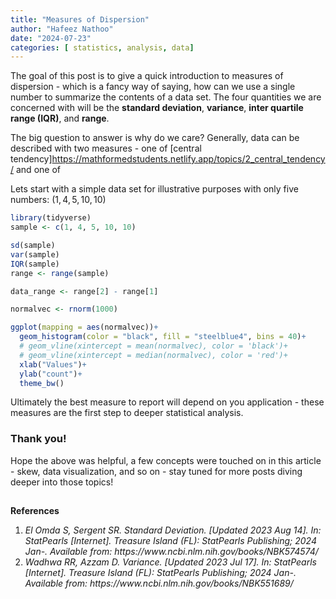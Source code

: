 ```yaml
---
title: "Measures of Dispersion"
author: "Hafeez Nathoo"
date: "2024-07-23"
categories: [ statistics, analysis, data]
---
```


The goal of this post is to give a quick introduction to measures of dispersion - which is a fancy way of saying, how can we use a single number to summarize the contents of a data set. The four quantities we are concerned with will be the **standard deviation**, **variance**, **inter quartile range (IQR)**, and **range**.

The big question to answer is why do we care? 
Generally, data can be described with two measures - one of [central tendency]<https://mathformedstudents.netlify.app/topics/2_central_tendency/> and one of 

Lets start with a simple data set for illustrative purposes with only five numbers: $(1, 4, 5, 10, 10)$

```r
library(tidyverse)
sample <- c(1, 4, 5, 10, 10)

sd(sample)
var(sample)
IQR(sample)
range <- range(sample)

data_range <- range[2] - range[1]
```


```r

normalvec <- rnorm(1000)

ggplot(mapping = aes(normalvec))+
  geom_histogram(color = "black", fill = "steelblue4", bins = 40)+
  # geom_vline(xintercept = mean(normalvec), color = 'black')+
  # geom_vline(xintercept = median(normalvec), color = 'red')+
  xlab("Values")+
  ylab("count")+
  theme_bw()

```

Ultimately the best measure to report will depend on you application - these measures are the first step to deeper statistical analysis.


### Thank you!

Hope the above was helpful, a few concepts were touched on in this article - skew, data visualization, and so on - stay tuned for more posts diving deeper into those topics!


## 

**References**

1.  *El Omda S, Sergent SR. Standard Deviation. [Updated 2023 Aug 14]. In: StatPearls [Internet]. Treasure Island (FL): StatPearls Publishing; 2024 Jan-. Available from: https://www.ncbi.nlm.nih.gov/books/NBK574574/*
2.  *Wadhwa RR, Azzam D. Variance. [Updated 2023 Jul 17]. In: StatPearls [Internet]. Treasure Island (FL): StatPearls Publishing; 2024 Jan-. Available from: https://www.ncbi.nlm.nih.gov/books/NBK551689/*

